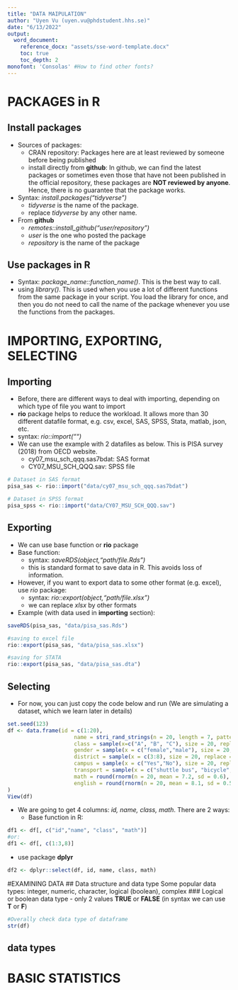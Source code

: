 ```yaml
---
title: "DATA MAIPULATION"
author: "Uyen Vu (uyen.vu@phdstudent.hhs.se)"
date: "6/13/2022"
output: 
  word_document:
    reference_docx: "assets/sse-word-template.docx"
    toc: true
    toc_depth: 2
monofont: 'Consolas' #How to find other fonts?
---
```


\newpage

# PACKAGES in R
## Install packages
- Sources of packages:
  + CRAN repository: Packages here are at least reviewed by someone before being published
  + install directly from **github**: In github, we can find the latest packages or sometimes even those that have not been published in the official repository, these packages are **NOT reviewed by anyone**. Hence, there is no guarantee that the package works.

- Syntax: *install.packages("tidyverse")*
  + *tidyverse* is the name of the package.
  + replace *tidyverse* by any other name.
  
- From **github**
  + *remotes::install_github("user/repository")*
  + *user* is the one who posted the package
  + *repository* is the name of the package

## Use packages in R
- Syntax: *package_name::function_name()*. This is the best way to call.
- using *library()*. This is used when you use a lot of different functions from the same package in your script. You load the library for once, and then you do not need to call the name of the package whenever you use the functions from the packages.

# IMPORTING, EXPORTING, SELECTING
## Importing
- Before, there are different ways to deal with importing, depending on which type of file you want to import
- **rio** package helps to reduce the workload. It allows more than 30 different datafile format, e.g. csv, excel, SAS, SPSS, Stata, matlab, json, etc.
- syntax: *rio::import("")*
- We can use the example with 2 datafiles as below. This is PISA survey (2018) from OECD website.
  + cy07_msu_sch_qqq.sas7bdat: SAS format
  + CY07_MSU_SCH_QQQ.sav: SPSS file

```r
# Dataset in SAS format
pisa_sas <- rio::import("data/cy07_msu_sch_qqq.sas7bdat")
```

```r
# Dataset in SPSS format
pisa_spss <- rio::import("data/CY07_MSU_SCH_QQQ.sav")
```

## Exporting
- We can use base function or **rio** package
- Base function:
  + syntax: *saveRDS(object,"path/file.Rds")*
  + this is standard format to save data in R. This avoids loss of information.
- However, if you want to export data to some other format (e.g. excel), use *rio* package:
  + syntax: *rio::export(object,"path/file.xlsx")*
  + we can replace *xlsx* by other formats
- Example (with data used in **importing** section):

```r
saveRDS(pisa_sas, "data/pisa_sas.Rds")
```

```r
#saving to excel file
rio::export(pisa_sas, "data/pisa_sas.xlsx")
```

```r
#saving for STATA
rio::export(pisa_sas, "data/pisa_sas.dta")
```

## Selecting
- For now, you can just copy the code below and run (We are simulating a dataset, which we learn later in details)

```r
set.seed(123)
df <- data.frame(id = c(1:20),
                     name = stri_rand_strings(n = 20, length = 7, pattern = "[A-Za-z0-9]"),
                     class = sample(x=c("A", "B", "C"), size = 20, replace = TRUE, prob = c(0.3,0.3,0.4)),
                     gender = sample(x = c("female","male"), size = 20, replace = TRUE, prob = c(0.5,0.5)),
                     district = sample(x = c(3:8), size = 20, replace = TRUE, prob = c(0.2,0.1,0.25,0.15,0.2,0.1)),
                     campus = sample(x = c("Yes","No"), size = 20, replace = TRUE, prob = c(0.3,0.7)),
                     transport = sample(x = c("shuttle bus", "bicycle", "car"), size = 20, replace = TRUE, prob = c(0.55,0.2,0.25)),
                     math = round(rnorm(n = 20, mean = 7.2, sd = 0.6), 1),
                     english = round(rnorm(n = 20, mean = 8.1, sd = 0.5), 1)
)
View(df)
```

- We are going to get 4 columns: *id, name, class, math*. There are 2 ways:
  + Base function in R:
  
```r
df1 <- df[, c("id","name", "class", "math")]
#or:
df1 <- df[, c(1:3,8)]
```

  + use package **dplyr**

```r
df2 <- dplyr::select(df, id, name, class, math)
```

#EXAMINING DATA
## Data structure and data type
Some popular data types: integer, numeric, character, logical (boolean), complex
### Logical or boolean data type
- only 2 values **TRUE** or **FALSE** (in syntax we can use **T** or **F**)
  

```r
#Overally check data type of dataframe
str(df)
```

## data types

# BASIC STATISTICS
























